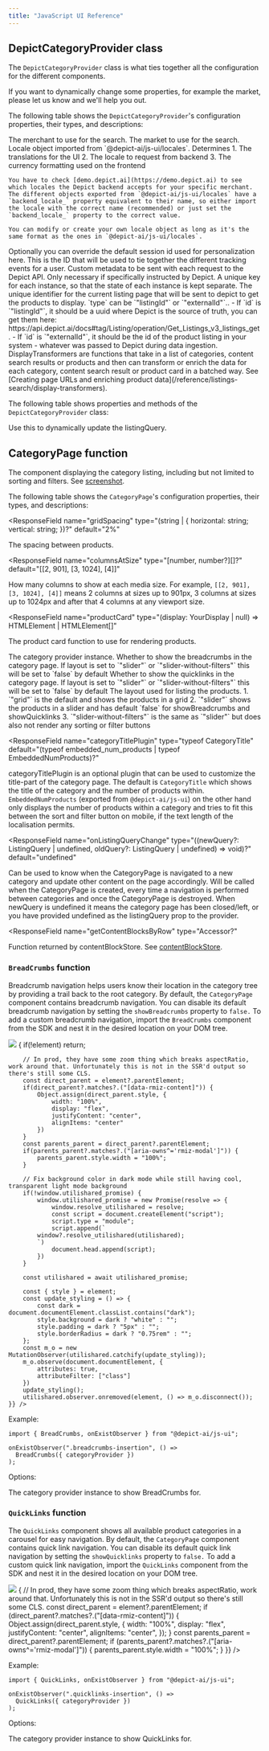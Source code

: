 ```yaml
---
title: "JavaScript UI Reference"
---
```


## DepictCategoryProvider class

The `DepictCategoryProvider` class is what ties together all the configuration for the different components.

If you want to dynamically change some properties, for example the market, please let us know and we'll help you out.

The following table shows the `DepictCategoryProvider`'s configuration properties, their types, and descriptions:

<ResponseField name="merchant" type="string">
  The merchant to use for the search.
</ResponseField>

<ResponseField name="market" type="string">
  The market to use for the search.
</ResponseField>

<ResponseField name="locale" type="Locale">
  Locale object imported from `@depict-ai/js-ui/locales`. Determines
    1. The translations for the UI
    2. The locale to request from backend
    3. The currency formatting used on the frontend

    You have to check [demo.depict.ai](https://demo.depict.ai) to see which locales the Depict backend accepts for your specific merchant.
    The different objects exported from `@depict-ai/js-ui/locales` have a `backend_locale_` property equivalent to their name, so either import the locale with the correct name (recommended) or just set the `backend_locale_` property to the correct value.

    You can modify or create your own locale object as long as it's the same format as the ones in `@depict-ai/js-ui/locales`.
</ResponseField>

<ResponseField name="sessionId" type="string?">
    Optionally you can override the default session id used for personalization here. This is the ID that will be used to tie together the different tracking events for a user.
</ResponseField>

<ResponseField name="metaData" type="Record<string, string>?">
  Custom metadata to be sent with each request to the Depict API. Only necessary
  if specifically instructed by Depict.
</ResponseField>

<ResponseField name="uniqueInstanceKeyForState" type="string?">
  A unique key for each instance, so that the state of each instance is kept
  separate.
</ResponseField>

<ResponseField name="listingQuery" type='({ type?: "listingId" | "externalId", id: string })?'>
    The unique identifier for the current listing page that will be sent to
    depict to get the products to display.
    `type` can be `"listingId"` or `"externalId"`..
    - If `id` is `"listingId"`, it should be a uuid where Depict is the source of truth, you can get them here: https://api.depict.ai/docs#tag/Listing/operation/Get_Listings_v3_listings_get.
    - If `id` is `"externalId"`, it should be the id of the product listing in your system - whatever was passed to Depict during data ingestion.
</ResponseField>

<ResponseField name="displayTransformers?" type="DisplayTransformers">
    DisplayTransformers are functions that take in a list of categories, content search results or products and then can transform or enrich the data for each category, content search result or product card in a batched way. See
    [Creating page URLs and enriching product
    data](/reference/listings-search/display-transformers).
</ResponseField>

The following table shows properties and methods of the `DepictCategoryProvider` class:

<ResponseField name="listingQuery" type="string">
  Use this to dynamically update the listingQuery.
</ResponseField>

## CategoryPage function

The component displaying the category listing, including but not limited to sorting and filters. See [screenshot](/js-ui-guide/listings/overview#the-categorypage-component).

The following table shows the `CategoryPage`'s configuration properties, their types, and descriptions:

<ResponseField
  name="gridSpacing"
  type="(string | {
    horizontal: string;
    vertical: string;
})?"
  default="2%"
>
  The spacing between products.
</ResponseField>

<ResponseField
  name="columnsAtSize"
  type="[number, number?][]?"
  default="[[2, 901], [3, 1024], [4]]"
>
  How many columns to show at each media size. For example, `[[2, 901], [3,
  1024], [4]]` means 2 columns at sizes up to 901px, 3 columns at sizes up to
  1024px and after that 4 columns at any viewport size.
</ResponseField>

<ResponseField
  name="productCard"
  type="(display: YourDisplay | null) => HTMLElement | HTMLElement[]"
>
  The product card function to use for rendering products.
</ResponseField>

<ResponseField name="categoryProvider" type="DepictCategoryProvider">
  The category provider instance.
</ResponseField>

<ResponseField name="showBreadcrumbs" type="boolean?" default="true">
  Whether to show the breadcrumbs in the category page. If layout is set to
  `"slider"` or `"slider-without-filters"` this will be set to `false` by default
</ResponseField>

<ResponseField name="showQuicklinks" type="boolean?" default="true">
  Whether to show the quicklinks in the category page. If layout is set to
    `"slider"` or `"slider-without-filters"` this will be set to `false` by default
</ResponseField>

<ResponseField name="layout" type='("grid" | "slider" | "slider-without-filters")?' default='"grid"'>
    The layout used for listing the products.
    1. `"grid"` is the default and shows the products in a grid
    2. `"slider"` shows the products in a slider and has default `false` for showBreadcrumbs and showQuicklinks
    3. `"slider-without-filters"` is the same as `"slider"` but does also not render any sorting or filter buttons
</ResponseField>

<ResponseField
  name="categoryTitlePlugin"
  type="typeof CategoryTitle"
  default="(typeof embedded_num_products | typeof EmbeddedNumProducts)?"
>
  categoryTitlePlugin is an optional plugin that can be used to customize the
  title-part of the category page. The default is `CategoryTitle` which shows
  the title of the category and the number of products within.
  `EmbeddedNumProducts` (exported from `@depict-ai/js-ui`) on the other hand
  only displays the number of products within a category and tries to fit this
  between the sort and filter button on mobile, if the text length of the
  localisation permits.
</ResponseField>

<ResponseField
  name="onListingQueryChange"
  type="((newQuery?: ListingQuery | undefined, oldQuery?: ListingQuery | undefined) => void)?"
  default="undefined"
>
  Can be used to know when the CategoryPage is navigated to a new category and
  update other content on the page accordingly. Will be called when the
  CategoryPage is created, every time a navigation is performed between
  categories and once the CategoryPage is destroyed. When newQuery is
  undefined it means the category page has been closed/left, or you have
  provided undefined as the listingQuery prop to the provider.
</ResponseField>

<ResponseField
  name="getContentBlocksByRow"
  type="Accessor<JSUIContentBlocksByRow>?"
>
  Function returned by contentBlockStore. See
  [contentBlockStore](/reference/listings-search/js-ui#contentblockstore-function).
</ResponseField>

### `BreadCrumbs` function

Breadcrumb navigation helps users know their location in the category tree by providing a trail back to the root category. By default, the `CategoryPage` component contains breadcrumb navigation. You can disable its default breadcrumb navigation by setting the `showBreadcrumbs` property to `false.` To add a custom breadcrumb navigation, import the `BreadCrumbs` component from the SDK and nest it in the desired location on your DOM tree.

<Frame caption="BreadCrumbs">
    <img src="/images/breadcrumbs.svg" style={{ width: "100%", aspectRatio: 253/29 }} ref={async element => {
        if(!element) return;

        // In prod, they have some zoom thing which breaks aspectRatio, work around that. Unfortunately this is not in the SSR'd output so there's still some CLS.
        const direct_parent = element?.parentElement;
        if(direct_parent?.matches?.("[data-rmiz-content]")) {
            Object.assign(direct_parent.style, {
                width: "100%",
                display: "flex",
                justifyContent: "center",
                alignItems: "center"
            })
        }
        const parents_parent = direct_parent?.parentElement;
        if(parents_parent?.matches?.("[aria-owns^='rmiz-modal']")) {
            parents_parent.style.width = "100%";
        }

        // Fix background color in dark mode while still having cool, transparent light mode background
        if(!window.utilishared_promise) {
            window.utilishared_promise = new Promise(resolve => {
                window.resolve_utilishared = resolve;
                const script = document.createElement("script");
                script.type = "module";
                script.append(`
            window?.resolve_utilishared(utilishared);
            `)
                document.head.append(script);
            })
        }

        const utilishared = await utilishared_promise;

        const { style } = element;
        const update_styling = () => {
            const dark = document.documentElement.classList.contains("dark");
            style.background = dark ? "white" : "";
            style.padding = dark ? "5px" : "";
            style.borderRadius = dark ? "0.75rem" : "";
        };
        const m_o = new MutationObserver(utilishared.catchify(update_styling));
        m_o.observe(document.documentElement, {
            attributes: true,
            attributeFilter: ["class"]
        })
        update_styling();
        utilishared.observer.onremoved(element, () => m_o.disconnect());
    }} />

</Frame>

Example:

```tsx
import { BreadCrumbs, onExistObserver } from "@depict-ai/js-ui";

onExistObserver(".breadcrumbs-insertion", () =>
  BreadCrumbs({ categoryProvider })
);
```

Options:

<ResponseField name="categoryProvider" type="DepictCategoryProvider">
  The category provider instance to show BreadCrumbs for.
</ResponseField>

### `QuickLinks` function

The `QuickLinks` component shows all available product categories in a carousel for easy navigation. By default, the `CategoryPage` component contains quick link navigation. You can disable its default quick link navigation by setting the `showQuicklinks` property to `false.` To add a custom quick link navigation, import the `QuickLinks` component from the SDK and nest it in the desired location on your DOM tree.

<Frame caption="QuickLinks">
  <img
    src="/images/quicklinks.svg"
    style={{ width: "100%", aspectRatio: 283 / 23 }}
    ref={(element) => {
      // In prod, they have some zoom thing which breaks aspectRatio, work around that. Unfortunately this is not in the SSR'd output so there's still some CLS.
      const direct_parent = element?.parentElement;
      if (direct_parent?.matches?.("[data-rmiz-content]")) {
        Object.assign(direct_parent.style, {
          width: "100%",
          display: "flex",
          justifyContent: "center",
          alignItems: "center",
        });
      }
      const parents_parent = direct_parent?.parentElement;
      if (parents_parent?.matches?.("[aria-owns^='rmiz-modal']")) {
        parents_parent.style.width = "100%";
      }
    }}
  />
</Frame>

Example:

```tsx
import { QuickLinks, onExistObserver } from "@depict-ai/js-ui";

onExistObserver(".quicklinks-insertion", () =>
  QuickLinks({ categoryProvider })
);
```

Options:

<ResponseField name="categoryProvider" type="DepictCategoryProvider">
  The category provider instance to show QuickLinks for.
</ResponseField>

